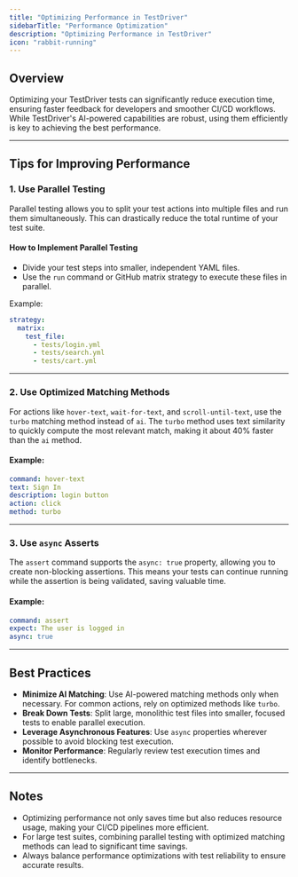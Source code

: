 ```yaml
---
title: "Optimizing Performance in TestDriver"
sidebarTitle: "Performance Optimization"
description: "Optimizing Performance in TestDriver"
icon: "rabbit-running"
---
```


## Overview
Optimizing your TestDriver tests can significantly reduce execution time, ensuring faster feedback for developers and smoother CI/CD workflows. While TestDriver's AI-powered capabilities are robust, using them efficiently is key to achieving the best performance.

---

## Tips for Improving Performance

### 1. Use Parallel Testing
Parallel testing allows you to split your test actions into multiple files and run them simultaneously. This can drastically reduce the total runtime of your test suite.

#### How to Implement Parallel Testing
- Divide your test steps into smaller, independent YAML files.
- Use the `run` command or GitHub matrix strategy to execute these files in parallel.

Example:
```yaml
strategy:
  matrix:
    test_file: 
      - tests/login.yml
      - tests/search.yml
      - tests/cart.yml
```

---

### 2. Use Optimized Matching Methods
For actions like `hover-text`, `wait-for-text`, and `scroll-until-text`, use the `turbo` matching method instead of `ai`. The `turbo` method uses text similarity to quickly compute the most relevant match, making it about 40% faster than the `ai` method.

#### Example:
```yaml
command: hover-text
text: Sign In
description: login button
action: click
method: turbo
```

---

### 3. Use `async` Asserts
The `assert` command supports the `async: true` property, allowing you to create non-blocking assertions. This means your tests can continue running while the assertion is being validated, saving valuable time.

#### Example:
```yaml
command: assert
expect: The user is logged in
async: true
```

---

## Best Practices
- **Minimize AI Matching**: Use AI-powered matching methods only when necessary. For common actions, rely on optimized methods like `turbo`.
- **Break Down Tests**: Split large, monolithic test files into smaller, focused tests to enable parallel execution.
- **Leverage Asynchronous Features**: Use `async` properties wherever possible to avoid blocking test execution.
- **Monitor Performance**: Regularly review test execution times and identify bottlenecks.

---

## Notes
- Optimizing performance not only saves time but also reduces resource usage, making your CI/CD pipelines more efficient.
- For large test suites, combining parallel testing with optimized matching methods can lead to significant time savings.
- Always balance performance optimizations with test reliability to ensure accurate results.

